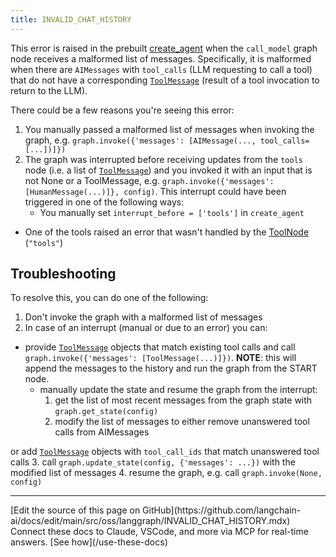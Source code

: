 ```yaml
---
title: INVALID_CHAT_HISTORY
---
```



<StableCalloutPy />



This error is raised in the prebuilt [create_agent](https://reference.langchain.com/python/langchain/agents/#langchain.agents.create_agent) when the `call_model` graph node receives a malformed list of messages. Specifically, it is malformed when there are `AIMessages` with `tool_calls` (LLM requesting to call a tool) that do not have a corresponding [`ToolMessage`](https://reference.langchain.com/python/langchain/messages/#langchain.messages.ToolMessage) (result of a tool invocation to return to the LLM).




There could be a few reasons you're seeing this error:

1. You manually passed a malformed list of messages when invoking the graph, e.g. `graph.invoke({'messages': [AIMessage(..., tool_calls=[...])]})`
2. The graph was interrupted before receiving updates from the `tools` node (i.e. a list of [`ToolMessage`](https://reference.langchain.com/python/langchain/messages/#langchain.messages.ToolMessage))
  and you invoked it with an input that is not None or a ToolMessage,
  e.g. `graph.invoke({'messages': [HumanMessage(...)]}, config)`.
  This interrupt could have been triggered in one of the following ways:
    * You manually set `interrupt_before = ['tools']` in `create_agent`
  * One of the tools raised an error that wasn't handled by the [ToolNode](https://reference.langchain.com/python/langgraph/agents/#langgraph.prebuilt.tool_node.ToolNode) (`"tools"`)




## Troubleshooting

To resolve this, you can do one of the following:

1. Don't invoke the graph with a malformed list of messages
2. In case of an interrupt (manual or due to an error) you can:

* provide [`ToolMessage`](https://reference.langchain.com/python/langchain/messages/#langchain.messages.ToolMessage) objects that match existing tool calls and call `graph.invoke({'messages': [ToolMessage(...)]})`.
  **NOTE**: this will append the messages to the history and run the graph from the START node.
  * manually update the state and resume the graph from the interrupt:
    1. get the list of most recent messages from the graph state with `graph.get_state(config)`
    2. modify the list of messages to either remove unanswered tool calls from AIMessages

or add [`ToolMessage`](https://reference.langchain.com/python/langchain/messages/#langchain.messages.ToolMessage) objects with `tool_call_ids` that match unanswered tool calls 3. call `graph.update_state(config, {'messages': ...})` with the modified list of messages 4. resume the graph, e.g. call `graph.invoke(None, config)`

---

<Callout icon="pen-to-square" iconType="regular">
    [Edit the source of this page on GitHub](https://github.com/langchain-ai/docs/edit/main/src/oss/langgraph/INVALID_CHAT_HISTORY.mdx)
</Callout>
<Tip icon="terminal" iconType="regular">
    Connect these docs to Claude, VSCode, and more via MCP for    real-time answers. [See how](/use-these-docs)
</Tip>
